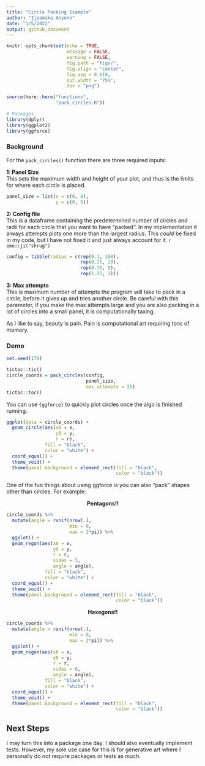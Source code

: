 ```yaml
---
title: "Circle Packing Example"
author: "Ijeamaka Anyene"
date: "1/5/2022"
output: github_document
---
```


```r
knitr::opts_chunk$set(echo = TRUE,
                      message = FALSE,
                      warning = FALSE,
                      fig.path = "figs/",
                      fig.align = "center",
                      fig.asp = 0.618,
                      out.width = "75%",
                      dev = "png")
```

```r
source(here::here("functions",
                  "pack_circles.R"))
```

```r
# Packages 
library(dplyr)
library(ggplot2)
library(ggforce)
```

### Background 

For the `pack_circles()` function there are three required inputs:

**1: Panel Size**  
This sets the maximum width and height of your plot, and thus is the limits for where each circle is placed. 
```r
panel_size = list(x = c(0, 8),
                  y = c(0, 5))
```

**2: Config file**  
This is a dataframe containing the predetermined number of circles and radii for each circle that you want to have "packed". In my implementation it always attempts plots one more than the largest radius. This *could* be fixed in my code, but I have not fixed it and just always account for it. `r emo::ji("shrug")`

```r
config = tibble(radius = c(rep(0.1, 100), 
                           rep(0.25, 20),
                           rep(0.75, 5),
                           rep(1.25, 1)))
```

**3: Max attempts**  
This is maximum number of attempts the program will take to pack in a circle, before it gives up and tries another circle. Be careful with this parameter, if you make the max attempts large and you are also packing in a lot of circles into a small panel, it is computationally taxing. 

As I like to say, beauty is pain. Pain is computational art requiring tons of memory. 


### Demo 

```r
set.seed(170)

tictoc::tic()
circle_coords = pack_circles(config,
                             panel_size,
                             max_attempts = 25)
tictoc::toc()
```

You can use `{ggforce}` to quickly plot circles once the algo is finished running. 

```r
ggplot(data = circle_coords) +
  geom_circle(aes(x0 = x,
                  y0 = y,
                  r = r),
              fill = "black",
              color = "white") +
  coord_equal() +
  theme_void() +
  theme(panel.background = element_rect(fill = "black",
                                        color = "black"))
```
  
  
  
One of the fun things about using ggforce is you can also "pack" shapes other than circles. For example:  
  

<center>**Pentagons!!**</center>
```r
circle_coords %>%
  mutate(angle = runif(nrow(.), 
                       min = 0, 
                       max = 2*pi)) %>%
  ggplot() +
  geom_regon(aes(x0 = x,
                 y0 = y,
                 r = r,
                 sides = 5,
                 angle = angle),
              fill = "black",
              color = "white") +
  coord_equal() +
  theme_void() +
  theme(panel.background = element_rect(fill = "black",
                                        color = "black"))
```
  
   
<center>**Hexagons!!**</center>
```r
circle_coords %>%
  mutate(angle = runif(nrow(.), 
                       min = 0, 
                       max = 2*pi)) %>%
  ggplot() +
  geom_regon(aes(x0 = x,
                 y0 = y,
                 r = r,
                 sides = 6,
                 angle = angle),
              fill = "black",
              color = "white") +
  coord_equal() +
  theme_void() +
  theme(panel.background = element_rect(fill = "black",
                                        color = "black"))
```


## Next Steps

I may turn this into a package one day. I should also eventually implement tests. However, my sole use case for this is for generative art where I personally do not require packages or tests as much. 
